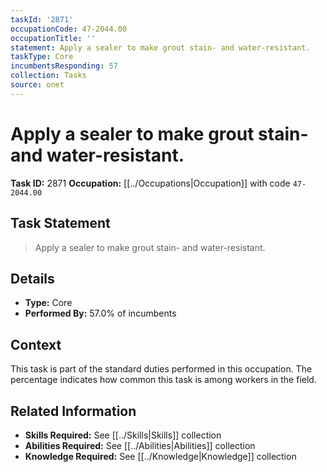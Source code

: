 ```yaml
---
taskId: '2871'
occupationCode: 47-2044.00
occupationTitle: ''
statement: Apply a sealer to make grout stain- and water-resistant.
taskType: Core
incumbentsResponding: 57
collection: Tasks
source: onet
---
```

# Apply a sealer to make grout stain- and water-resistant.

**Task ID:** 2871
**Occupation:** [[../Occupations|Occupation]] with code `47-2044.00`

## Task Statement

> Apply a sealer to make grout stain- and water-resistant.

## Details

- **Type:** Core
- **Performed By:** 57.0% of incumbents

## Context

This task is part of the standard duties performed in this occupation. The percentage indicates how common this task is among workers in the field.

## Related Information

- **Skills Required:** See [[../Skills|Skills]] collection
- **Abilities Required:** See [[../Abilities|Abilities]] collection
- **Knowledge Required:** See [[../Knowledge|Knowledge]] collection
